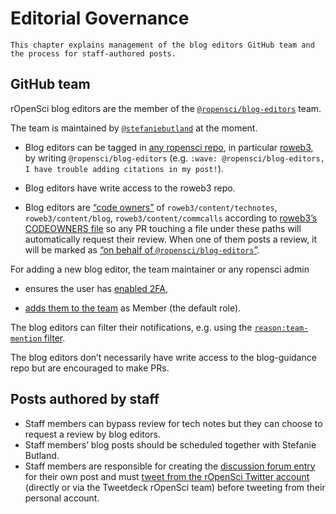 # Editorial Governance {#editormeta}

```block
This chapter explains management of the blog editors GitHub team and the process for staff-authored posts.
```

## GitHub team

rOpenSci blog editors are the member of the [`@ropensci/blog-editors`](https://github.com/orgs/ropensci/teams/blog-editors) team.

The team is maintained by [`@stefaniebutland`](https://github.com/stefaniebutland) at the moment.

* Blog editors can be tagged in [any ropensci repo](https://github.com/ropensci/), in particular [roweb3](https://github.com/ropensci/roweb3/), by writing `@ropensci/blog-editors` (e.g. `:wave: @ropensci/blog-editors, I have trouble adding citations in my post!`).

* Blog editors have write access to the roweb3 repo.

* Blog editors are ["code owners"](https://github.com/ropensci/roweb3/blob/master/.github/CODEOWNERS) of `roweb3/content/technotes`, `roweb3/content/blog`, `roweb3/content/commcalls` according to [roweb3's CODEOWNERS file ](https://github.com/ropensci/roweb3/blob/master/.github/CODEOWNERS) so any PR touching a file under these paths will automatically request their review. When one of them posts a review, it will be marked as ["on behalf of `@ropensci/blog-editors`"](https://github.com/ropensci/roweb3/pull/619#issuecomment-589680666).

For adding a new blog editor, the team maintainer or any ropensci admin

* ensures the user has [enabled 2FA](https://help.github.com/en/github/authenticating-to-github/securing-your-account-with-two-factor-authentication-2fa),

* [adds them to the team](https://github.com/orgs/ropensci/teams/blog-editors/members) as Member (the default role).

The blog editors can filter their notifications, e.g. using the [`reason:team-mention` filter](https://github.com/notifications/beta?query=reason%3Ateam-mention).

The blog editors don't necessarily have write access to the blog-guidance repo but are encouraged to make PRs.

## Posts authored by staff

* Staff members can bypass review for tech notes but they can choose to request a review by blog editors.
* Staff members' blog posts should be scheduled together with Stefanie Butland.
* Staff members are responsible for creating the [discussion forum entry](#publish) for their own post and must [tweet from the rOpenSci Twitter account](#tweetpromo) (directly or via the Tweetdeck rOpenSci team) before tweeting from their personal account.
